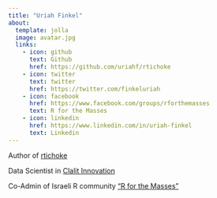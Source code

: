```yaml
---
title: "Uriah Finkel"
about:
  template: jolla
  image: avatar.jpg
  links:
    - icon: github
      text: Github
      href: https://github.com/uriahf/rtichoke
    - icon: twitter
      text: twitter
      href: https://twitter.com/finkeluriah
    - icon: facebook
      href: https://www.facebook.com/groups/rforthemasses
      text: R for the Masses
    - icon: linkedin
      href: https://www.linkedin.com/in/uriah-finkel
      text: Linkedin
---
```


Author of [rtichoke](https://uriahf.github.io/rtichoke/)

Data Scientist in [Clalit Innovation](https://www.clalit-innovation.org/)

Co-Admin of Israeli R community ["R for the Masses"](https://www.facebook.com/groups/1655238354489398/)

